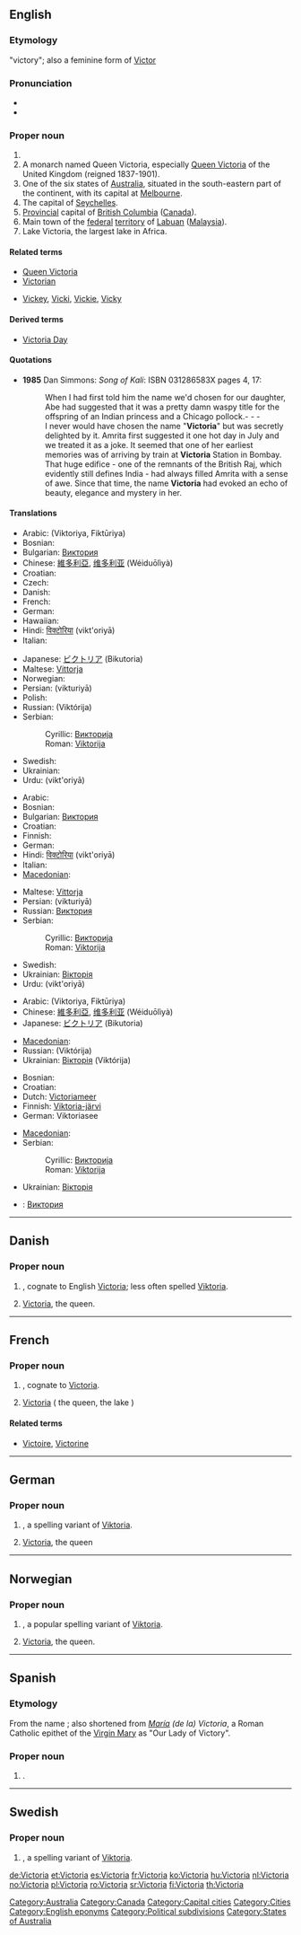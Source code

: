 {{also|victoria}}
==English==

===Etymology===
{{etyl|la}} {{term|victoria|lang=la}} "victory"; also a feminine form of [[Victor]]

===Pronunciation===
* {{IPA|/viktɔɹiːə/}}
* {{audio|en-ca-Victoria.ogg|Audio (CA)}}

===Proper noun===
{{en-proper noun}}

# {{given name|female|from=Latin|}}
# A monarch named Queen Victoria, especially [[w:Queen Victoria|Queen Victoria]] of the United Kingdom (reigned 1837-1901).
# One of the six states of [[Australia]], situated in the south-eastern part of the continent, with its capital at [[Melbourne]].
# The capital of [[Seychelles]].
# [[provincial|Provincial]] capital of [[British Columbia]] ([[Canada]]).
# Main town of the [[federal]] [[territory]] of [[Labuan]] ([[Malaysia]]).
# Lake Victoria, the largest lake in Africa.

====Related terms====
* [[Queen Victoria]]
* [[Victorian]]
* {{i-c|pet forms of the given name}} [[Vickey]], [[Vicki]], [[Vickie]], [[Vicky]]

====Derived terms====
* [[Victoria Day]]

====Quotations====
* '''1985''' Dan Simmons: ''Song of Kali'': ISBN 031286583X pages 4, 17:
*: When I had first told him the name we'd chosen for our daughter, Abe had suggested that it was a pretty damn waspy title for the offspring of an Indian princess and a Chicago pollock.- - -
*: I never would have chosen the name "'''Victoria'''" but was secretly delighted by it. Amrita first suggested it one hot day in July and we treated it as a joke. It seemed that one of her earliest memories was of arriving by train at '''Victoria''' Station in Bombay. That huge edifice - one of the remnants of the British Raj, which evidently still defines India - had always filled Amrita with a sense of awe. Since that time, the name '''Victoria''' had evoked an echo of beauty, elegance and mystery in her.

====Translations====
{{trans-top|female given name}}
* Arabic: {{Arab|[[فيكتوريا]]}} (Viktoriya, Fiktūriya)
* Bosnian: {{t-|bs|Viktorija|f}}
* Bulgarian: [[Виктория]] {{f}}
* Chinese: [[維多利亞]], [[维多利亚]] (Wéiduōlìyà)
* Croatian: {{t-|hr|Viktorija|f}}
* Czech: {{t-|cs|Viktorie|f}}
* Danish: {{t-|da|Victoria}}
* French: {{t+|fr|Victoria}}
* German: {{t-|de|Viktoria}}
* Hawaiian: {{tø|haw|Wikolia}}
* Hindi: [[विक्टोरिया]] (vikt'oriyā) {{f}}
* Italian: {{t+|it|Vittoria}}
{{trans-mid}}
* Japanese: [[ビクトリア]] (Bikutoria)
* Maltese: [[Vittorja]] {{f}}
* Norwegian: {{t+|no|Viktoria}}
* Persian: {{fa-Arab|[[ویکتوریا]]}} (vikturiyā)
* Polish: {{t+|pl|Wiktoria}}
* Russian: {{t+|ru|Виктория|f|sc=Cyrl}} (Viktórija)
* Serbian:
*: Cyrillic: [[Викторија]] {{f}}
*: Roman: [[Viktorija]] {{f}}
* Swedish: {{t+|sv|Viktoria|c}}
* Ukrainian: {{t+|uk|Вікторія|f|tr=Viktórija|sc=Cyrl|xs=Ukrainian}}
* Urdu: {{ur-Arab|[[وکٹوریہ]]}} (vikt'oriyā) {{f}}
{{trans-bottom}}

<!-- Make an entry here only, if it is customary to spell all English-language Victoria -names in some other way e.g. due to different alphabet system -->

{{trans-top|Queen Victoria}}
* Arabic: {{Arab|[[فيكتوريا]]}}
* Bosnian: {{t-|bs|Viktorija|f}}
* Bulgarian: [[Виктория]] {{f}}
* Croatian: {{t-|hr|Viktorija|f}}
* Finnish: {{t-|fi|Viktoria}}
* German: {{t+|de|Victoria}}
* Hindi: [[विक्टोरिया]] (vikt'oriyā) {{f}}
* Italian: {{t+|it|Vittoria}}
* [[Macedonian]]: {{t|mk|Викторија|f|tr=Viktórija|sc=Cyrl|xs=Macedonian}}
{{trans-mid}}
* Maltese: [[Vittorja]]
* Persian: {{fa-Arab|[[ویکتوریا]]}} (vikturiyā)
* Russian: [[Виктория]] {{f}}
* Serbian:
*: Cyrillic: [[Викторија]] {{f}}
*: Roman: [[Viktorija]] {{f}}
* Swedish: {{t+|sv|Viktoria}}
* Ukrainian: [[Вікторія]] {{f}}
* Urdu: {{ur-Arab|[[وکٹوریہ]]}} (vikt'oriyā) {{f}}
{{trans-bottom}}

{{trans-top|state in Australia}}
* Arabic: {{Arab|[[فيكتوريا]]}} (Viktoriya, Fiktūriya)
* Chinese: [[維多利亞]], [[维多利亚]] (Wéiduōlìyà)
* Japanese: [[ビクトリア]] (Bikutoria)
{{trans-mid}}
* [[Macedonian]]: {{t|mk|Викторија|f|tr=Viktórija|sc=Cyrl|xs=Macedonian}}
* Russian: {{t+|ru|Виктория|f|sc=Cyrl}} (Viktórija)
* Ukrainian: [[Вікторія]] (Viktórija) {{f}}
{{trans-bottom}}

{{trans-top|Lake Victoria}}
* Bosnian: {{t-|bs|Viktorija|f}}
* Croatian: {{t-|hr|Viktorija|f}}
* Dutch: [[Victoriameer]]
* Finnish: [[Viktoria-järvi]]
* German: Viktoriasee {{m}}
{{trans-mid}}
* [[Macedonian]]: {{t|mk|Викторија|f|tr=Viktórija|sc=Cyrl|xs=Macedonian}}
* Serbian:
*: Cyrillic: [[Викторија]] {{f}}
*: Roman: [[Viktorija]] {{f}}
* Ukrainian: [[Вікторія]] {{f}}
{{trans-bottom}}

{{checktrans-top}}
* {{ttbc|Bulgarian}}: [[Виктория]]
{{trans-mid}}
{{trans-bottom}}

[[Category:Australia]]
[[Category:Canada]]
[[Category:Capital cities]]
[[Category:Cities]]
[[Category:English eponyms]]
[[Category:Political subdivisions]]
[[Category:States of Australia]]

----

==Danish==

===Proper noun===
{{infl|da|proper noun}}

# {{given name|female|lang=da}}, cognate to English [[#English|Victoria]]; less often spelled [[Viktoria]].
# [[#English|Victoria]], the queen.

----

==French==

===Proper noun===
{{infl|fr|proper noun}}

# {{given name|female|lang=fr}}, cognate to [[#English|Victoria]].
# [[#English|Victoria]] ( the queen, the lake )

====Related terms====
* {{i-c|female given names}} [[Victoire]], [[Victorine]]

----

==German==

===Proper noun===
{{infl|de|proper noun}}

# {{given name|female|lang=de}}, a spelling variant of [[Viktoria]].
# [[#English|Victoria]], the queen

----

==Norwegian==

===Proper noun===
{{infl|no|proper noun}}

# {{given name|female|lang=no}}, a popular spelling variant of [[Viktoria]].
# [[#English|Victoria]], the queen.

----

==Spanish==

===Etymology===
From the {{etyl|la|es}} name {{term|Victoria|lang=es}}; also shortened from ''[[María]] (de la) Victoria'', a Roman Catholic epithet of the [[Virgin Mary]] as "Our Lady of Victory".

===Proper noun===
{{es-proper noun|f}}

# {{given name|female|lang=es}}.

----

==Swedish==

===Proper noun===
{{infl|sv|proper noun}}

# {{given name|female|lang=sv}}, a spelling variant of [[Viktoria]].

[[de:Victoria]]
[[et:Victoria]]
[[es:Victoria]]
[[fr:Victoria]]
[[ko:Victoria]]
[[hu:Victoria]]
[[nl:Victoria]]
[[no:Victoria]]
[[pl:Victoria]]
[[ro:Victoria]]
[[sr:Victoria]]
[[fi:Victoria]]
[[th:Victoria]]
